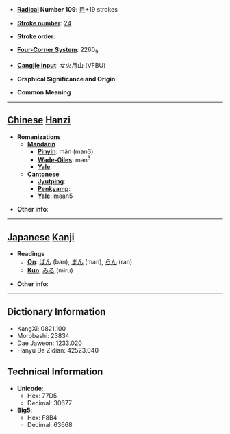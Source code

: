 * '''[[Wiktionary:Chinese radical index| Radical]] Number 109''': [[Wiktionary:Chinese radical index 目|目]]+19 strokes

* '''[[Wiktionary:Chinese total strokes index|Stroke number]]''': [[Wiktionary:Chinese total strokes index 24|24]]

* '''Stroke order''': 

* '''[[Wiktionary:Chinese four corner index|Four-Corner System]]''': 2260<sub>9</sub>

* '''[[Wiktionary:Chinese Cangjie index|Cangjie input]]''': 女火月山 (VFBU)

* '''Graphical Significance and Origin''': 

* '''Common Meaning'''

----

== [[Chinese]] [[Hanzi]] ==

* '''Romanizations'''
** '''[[Mandarin]]'''
*** '''[[Pinyin]]''': mǎn (man3)
*** '''[[Wade-Giles]]''': man<sup>3</sup>
*** '''[[Yale]]''': 
** '''[[Cantonese]]'''
*** '''[[Jyutping]]''':
*** '''[[Penkyamp]]''': 
*** '''[[Yale]]''': maan5

* '''Other info''': 

----

== [[Japanese]] [[Kanji]] ==

* '''Readings'''
** '''[[On]]''': [[ばん]] (ban), [[まん]] (man), [[らん]] (ran)
** '''[[Kun]]''': [[みる]] (miru)

* '''Other info''':  

----

== Dictionary Information ==

* KangXi: 0821.100
* Morobashi: 23834
* Dae Jaweon: 1233.020
* Hanyu Da Zidian: 42523.040

== Technical Information ==

* '''Unicode''':
** Hex: 77D5
** Decimal: 30677
* '''Big5''':
** Hex: F8B4
** Decimal: 63668